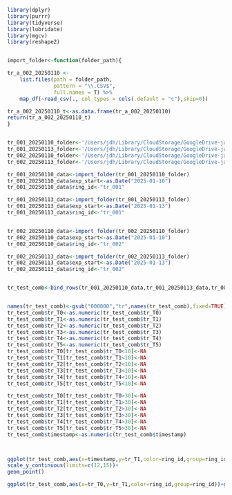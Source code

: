 
```r
library(dplyr)
library(purrr)
library(tidyverse)
library(lubridate)
library(mgcv)
library(reshape2)


import_folder<-function(folder_path){

tr_a_002_20250110 <-
    list.files(path = folder_path,
               pattern = "\\.CSV$",
               full.names = T) %>%
    map_df(~read_csv(., col_types = cols(.default = "c"),skip=0))

tr_a_002_20250110_t<-as.data.frame(tr_a_002_20250110)
return(tr_a_002_20250110_t)
}


tr_001_20250110_folder<-'/Users/jdh/Library/CloudStorage/GoogleDrive-jakehosen@gmail.com/My Drive/RRIV/FlowSensor/Atmosphere Tests/tr-a-001_10-13_Jan2025'
tr_001_20250113_folder<-'/Users/jdh/Library/CloudStorage/GoogleDrive-jakehosen@gmail.com/My Drive/RRIV/FlowSensor/Atmosphere Tests/tr-a-001-Jan13-Jan14th'
tr_002_20250110_folder<-'/Users/jdh/Library/CloudStorage/GoogleDrive-jakehosen@gmail.com/My Drive/RRIV/FlowSensor/Atmosphere Tests/tr-a-002_13thJan-14thJan'
tr_002_20250113_folder<-'/Users/jdh/Library/CloudStorage/GoogleDrive-jakehosen@gmail.com/My Drive/RRIV/FlowSensor/Atmosphere Tests/tr-a-002_10thJan-13thJan2025'

tr_001_20250110_data<-import_folder(tr_001_20250110_folder)
tr_001_20250110_data$exp_start<-as.Date("2025-01-10")
tr_001_20250110_data$ring_id<-"tr_001"

tr_001_20250113_data<-import_folder(tr_001_20250113_folder)
tr_001_20250113_data$exp_start<-as.Date("2025-01-13")
tr_001_20250113_data$ring_id<-"tr_001"


tr_002_20250110_data<-import_folder(tr_002_20250110_folder)
tr_002_20250110_data$exp_start<-as.Date("2025-01-10")
tr_002_20250110_data$ring_id<-"tr_002"

tr_002_20250113_data<-import_folder(tr_002_20250113_folder)
tr_002_20250113_data$exp_start<-as.Date("2025-01-13")
tr_002_20250113_data$ring_id<-"tr_002"


tr_test_comb<-bind_rows(tr_001_20250110_data,tr_001_20250113_data,tr_002_20250110_data,tr_002_20250113_data)


names(tr_test_comb)<-gsub("000000","tr",names(tr_test_comb),fixed=TRUE)
tr_test_comb$tr_T0<-as.numeric(tr_test_comb$tr_T0)
tr_test_comb$tr_T1<-as.numeric(tr_test_comb$tr_T1)
tr_test_comb$tr_T2<-as.numeric(tr_test_comb$tr_T2)
tr_test_comb$tr_T3<-as.numeric(tr_test_comb$tr_T3)
tr_test_comb$tr_T4<-as.numeric(tr_test_comb$tr_T4)
tr_test_comb$tr_T5<-as.numeric(tr_test_comb$tr_T5)
tr_test_comb$tr_T0[tr_test_comb$tr_T0<10]<-NA
tr_test_comb$tr_T1[tr_test_comb$tr_T1<10]<-NA
tr_test_comb$tr_T2[tr_test_comb$tr_T2<10]<-NA
tr_test_comb$tr_T3[tr_test_comb$tr_T3<10]<-NA
tr_test_comb$tr_T4[tr_test_comb$tr_T4<10]<-NA
tr_test_comb$tr_T5[tr_test_comb$tr_T5<10]<-NA

tr_test_comb$tr_T0[tr_test_comb$tr_T0>30]<-NA
tr_test_comb$tr_T1[tr_test_comb$tr_T1>30]<-NA
tr_test_comb$tr_T2[tr_test_comb$tr_T2>30]<-NA
tr_test_comb$tr_T3[tr_test_comb$tr_T3>30]<-NA
tr_test_comb$tr_T4[tr_test_comb$tr_T4>30]<-NA
tr_test_comb$tr_T5[tr_test_comb$tr_T5>30]<-NA
tr_test_comb$timestamp<-as.numeric(tr_test_comb$timestamp)



ggplot(tr_test_comb,aes(x=timestamp,y=tr_T1,color=ring_id,group=ring_id))+
scale_y_continuous(limits=c(12,15))+
geom_point()

ggplot(tr_test_comb,aes(x=tr_T0,y=tr_T1,color=ring_id,group=ring_id))+geom_point()




```
